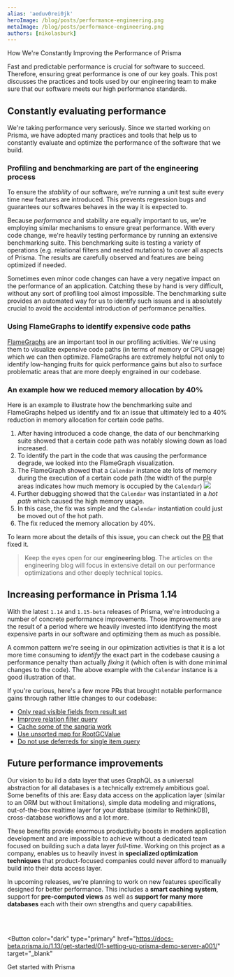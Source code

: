 ```yaml
---
alias: 'aeduv0rei0jk'
heroImage: /blog/posts/performance-engineering.png
metaImage: /blog/posts/performance-engineering.png
authors: [nikolasburk]
---
```



<PostTitle>How We're Constantly Improving the Performance of Prisma</PostTitle>

<Abstract>
  Fast and predictable performance is crucial for software to succeed. Therefore, ensuring great performance is one of
  our key goals. This post discusses the practices and tools used by our engineering team to make sure that our software
  meets our high performance standards.
</Abstract>

## Constantly evaluating performance

We're taking performance very seriously. Since we started working on Prisma, we have adopted many practices and tools that help us to constantly evaluate and optimize the performance of the software that we build.

### Profiling and benchmarking are part of the engineering process

To ensure the _stability_ of our software, we're running a unit test suite every time new features are introduced. This prevents regression bugs and guarantees our softwares behaves in the way it is expected to.

Because _performance_ and stability are equally important to us, we're employing similar mechanisms to ensure great performance. With every code change, we're heavily testing performance by running an extensive benchmarking suite. This benchmarking suite is testing a variety of operations (e.g. relational filters and nested mutations) to cover all aspects of Prisma. The results are carefully observed and features are being optimized if needed.

Sometimes even minor code changes can have a very negative impact on the performance of an application. Catching these by hand is very difficult, without any sort of profiling tool almost impossible. The benchmarking suite provides an automated way for us to identify such issues and is absolutely crucial to avoid the accidental introduction of performance penalties.

### Using FlameGraphs to identify expensive code paths

[FlameGraphs](http://www.brendangregg.com/flamegraphs.html) are an important tool in our profiling activities. We're using them to visualize expensive code paths (in terms of memory or CPU usage) which we can then optimize. FlameGraphs are extremely helpful not only to identify low-hanging fruits for quick performance gains but also to surface problematic areas that are more deeply engrained in our codebase.

### An example how we reduced memory allocation by 40%

Here is an example to illustrate how the benchmarking suite and FlameGraphs helped us identify and fix an issue that ultimately led to a 40% reduction in memory allocation for certain code paths.

1. After having introduced a code change, the data of our benchmarking suite showed that a certain code path was notably slowing down as load increased.
2. To identify the part in the code that was causing the performance degrade, we looked into the FlameGraph visualization.
3. The FlameGraph showed that a `Calendar` instance ate lots of memory during the execution of a certain code path (the width of the purple areas indicates how much memory is occupied by the `Calendar`)
   ![](https://imgur.com/fLCuthZ.png)
4. Further debugging showed that the `Calendar` was instantiated in a _hot path_ which caused the high memory usage.
5. In this case, the fix was simple and the `Calendar` instantiation could just be moved out of the hot path.
6. The fix reduced the memory allocation by 40%.

To learn more about the details of this issue, you can check out the [PR](https://github.com/prismagraphql/prisma/pull/2800) that fixed it.

> Keep the eyes open for our **engineering blog**. The articles on the engineering blog will focus in extensive detail on our performance optimizations and other deeply technical topics.

## Increasing performance in Prisma 1.14

With the latest `1.14` and `1.15-beta` releases of Prisma, we're introducing a number of concrete performance improvements. Those improvements are the result of a period where we heavily invested into identifying the most expensive parts in our software and optimizing them as much as possible.

A common pattern we're seeing in our opimization activities is that it is a lot more time consuming to _identify_ the exact part in the codebase causing a performance penalty than actually _fixing_ it (which often is with done minimal changes to the code). The above example with the `Calendar` instance is a good illustration of that.

If you're curious, here's a few more PRs that brought notable performance gains through rather little changes to our codebase:

- [Only read visible fields from result set](https://github.com/prismagraphql/prisma/pull/2805)
- [Improve relation filter query](https://github.com/prismagraphql/prisma/pull/2771)
- [Cache some of the sangria work](https://github.com/prismagraphql/prisma/pull/2814)
- [Use unsorted map for RootGCValue](https://github.com/prismagraphql/prisma/pull/2804)
- [Do not use deferreds for single item query](https://github.com/prismagraphql/prisma/pull/2807)

## Future performance improvements

Our vision to bu
ild a data layer that uses GraphQL as a universal abstraction for all databases is a technically extremely ambitious goal. Some benefits of this are: Easy data access on the application layer (similar to an ORM but without limitations), simple data modeling and migrations, out-of-the-box realtime layer for your database (similar to RethinkDB), cross-database workflows and a lot more.

These benefits provide enormous productivity boosts in modern application development and are impossible to achieve without a dedicated team focused on building such a data layer _full-time_. Working on this project as a company, enables us to heavily invest in **specialized optimization techniques** that product-focused companies could never afford to manually build into their data access layer.

In upcoming releases, we're planning to work on new features specifically designed for better performance. This includes a **smart caching system**, support for **pre-computed views** as well as **support for many more databases** each with their own strengths and query capabilities.

<br/>
<br/>

<Button
  color="dark"
  type="primary"
  href="https://docs-beta.prisma.io/1.13/get-started/01-setting-up-prisma-demo-server-a001/"
  target="_blank"
>
  Get started with Prisma
</Button>
